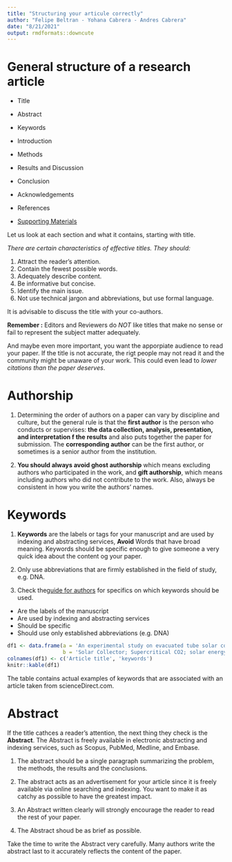 ```yaml
---
title: "Structuring your articule correctly"
author: "Felipe Beltran - Yohana Cabrera - Andres Cabrera"
date: "8/21/2021"
output: rmdformats::downcute
---
```


# General structure of a research article

* Title
* Abstract
* Keywords

* Introduction
* Methods
* Results and Discussion

* Conclusion
* Acknowledgements
* References
* [Supporting Materials]()

Let us look at each section and what it contains, starting with title.

*There are certain characteristics of effective titles. They should:*

1. Attract the reader's attention.
2. Contain the fewest possible words.
3. Adequately describe content.
4. Be informative but concise.
5. Identify the main issue.
6. Not use technical jargon and abbreviations, but use formal language.

It is advisable to discuss the title with your co-authors.

**Remember :** Editors and Reviewers do *NOT* like titles that make no sense or fail to represent the subject matter adequately.

And maybe even more important, you want the apporpiate audience to read your paper. If the title is not accurate, the rigt people may not read it and the community might be unaware of your work. This could even lead to *lower citations than the paper deserves*.

# Authorship 

1. Determining the order of authors on a paper can vary by discipline and culture, but the general rule is that the **first author** is the person who conducts or supervises: **the data collection, analysis, presentation, and interpretation f the results** and also puts together the paper for submission. The **corresponding author** can be the first author, or sometimes is a senior author from the institution.

2. **You should always avoid ghost authorship** which means excluding authors who participated in the work, and **gift authorship**, which means including authors who did not contribute to the work. Also, always be consistent in how you write the authors' names.


# Keywords 

1. **Keywords** are the labels or tags for your manuscript and are used by indexing and abstracting services, **Avoid** Words that have broad meaning. Keywords should be specific enough to give someone a very quick idea about the content og your paper.

2. Only use abbreviations that are firmly established in the field of study, e.g. DNA.

3. Check the[ guide for authors](https://www.elsevier.com/journals/learning-and-instruction/0959-4752/guide-for-authors) for specifics on which keywords should be used.

* Are the labels of the manuscript
* Are used by indexing and abstracting services
* Should be specific
* Should use only established abbreviations (e.g. DNA)

```r
df1 <- data.frame(a = 'An experimental study on evacuated tube solar collector using supercritical CO2',
                  b = 'Solar Collector; Supercritical CO2; solar energy; solar thermal utilization')
colnames(df1) <- c('Article title', 'keywords')
knitr::kable(df1)
```

The table contains actual examples of keywords that are associated with an article taken from scienceDirect.com.

# Abstract

If the title cathces a reader's attention, the next thing they check is the **Abstract**. The Abstract is freely available in electronic abstracting and indexing services, such as Scopus, PubMed, Medline, and Embase.

1. The abstract should be a single paragraph summarizing the problem, the methods, the results and the conclusions.

2. The abstract acts as an advertisement for your article since it is freely available via online searching and indexing. You want to make it as catchy as possible to have the greatest impact.

3. An Abstract written clearly will strongly encourage the reader to read the rest of your paper.

4. The Abstract shoud be as brief as possible.

Take the time to write the Abstract very carefully. Many authors write the abstract last to it accurately reflects the content of the paper.





